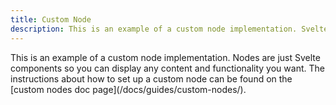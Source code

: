 ```yaml
---
title: Custom Node
description: This is an example of a custom node implementation. Svelte Flow nodes are Svelte components, and you can display any content that you want.
---
```



<ExampleLayout>
This is an example of a custom node implementation. Nodes are just Svelte components so you can display any content and functionality you want. The instructions about how to set up a custom node can be found on the [custom nodes doc page](/docs/guides/custom-nodes/).

<CodeViewer
  codePath="examples/nodes/custom-node"
  framework='svelte'
/>
</ExampleLayout>

